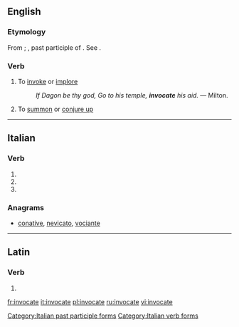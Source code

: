 ==English==

===Etymology===
From {{etyl|la|en}} {{term|invocare|lang=la}}; {{term|invocatus}}, past participle of {{term|invocare}}. See {{term|invoke}}.

===Verb===
{{en-verb|invocat|ing}}

# To [[invoke]] or [[implore]]
#: ''If Dagon be thy god, Go to his temple, '''invocate''' his aid.'' &mdash; Milton.
# To [[summon]] or [[conjure up]]
----

==Italian==

===Verb===
{{head|it|verb form}}

# {{conjugation of|invocare||2|p|pres|ind|lang=it}}
# {{conjugation of|invocare||2|p|imp|lang=it}}
# {{feminine plural of|invocato|lang=it}}

===Anagrams===
* [[conative#Italian|conative]], [[nevicato#Italian|nevicato]], [[vociante#Italian|vociante]]

[[Category:Italian past participle forms]]
[[Category:Italian verb forms]]

----

==Latin==

===Verb===
{{la-verb-form|invocāte}}

# {{conjugation of|invocō||2|p|pres|act|imp|lang=la}}

[[fr:invocate]]
[[it:invocate]]
[[pl:invocate]]
[[ru:invocate]]
[[vi:invocate]]